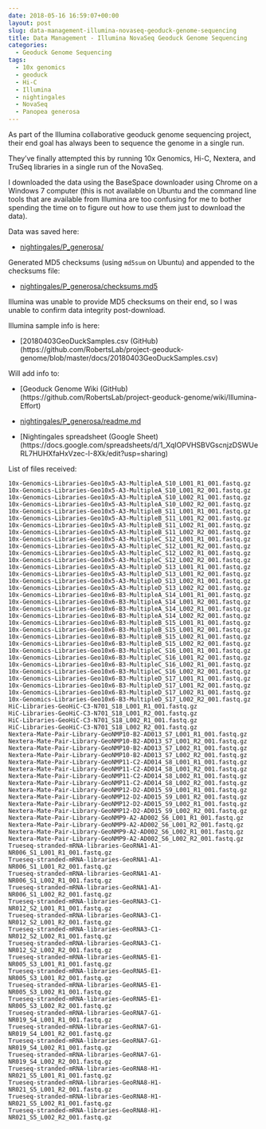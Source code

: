 ```yaml
---
date: 2018-05-16 16:59:07+00:00
layout: post
slug: data-management-illumina-novaseq-geoduck-genome-sequencing
title: Data Management - Illumina NovaSeq Geoduck Genome Sequencing
categories:
  - Geoduck Genome Sequencing
tags:
  - 10x genomics
  - geoduck
  - Hi-C
  - Illumina
  - nightingales
  - NovaSeq
  - Panopea generosa
---
```


As part of the Illumina collaborative geoduck genome sequencing project, their end goal has always been to sequence the genome in a single run.

They've finally attempted this by running 10x Genomics, Hi-C, Nextera, and TruSeq libraries in a single run of the NovaSeq.

I downloaded the data using the BaseSpace downloader using Chrome on a Windows 7 computer (this is not available on Ubuntu and the command line tools that are available from Illumina are too confusing for me to bother spending the time on to figure out how to use them just to download the data).

Data was saved here:





  * [nightingales/P_generosa/](https://owl.fish.washington.edu/nightingales/P_generosa/)



Generated MD5 checksums (using `md5sum` on Ubuntu) and appended to the checksums file:





  * [nightingales/P_generosa/checksums.md5](https://owl.fish.washington.edu/nightingales/P_generosa/checksums.md5)



Illumina was unable to provide MD5 checksums on their end, so I was unable to confirm data integrity post-download.

Illumina sample info is here:



  * [20180403GeoDuckSamples.csv (GitHub)(https://github.com/RobertsLab/project-geoduck-genome/blob/master/docs/20180403GeoDuckSamples.csv)



Will add info to:



  * [Geoduck Genome Wiki (GitHub)(https://github.com/RobertsLab/project-geoduck-genome/wiki/Illumina-Effort)



  * [nightingales/P_generosa/readme.md](https://owl.fish.washington.edu/nightingales/P_generosa/readme.md)



  * [Nightingales spreadsheet (Google Sheet)(https://docs.google.com/spreadsheets/d/1_XqIOPVHSBVGscnjzDSWUeRL7HUHXfaHxVzec-I-8Xk/edit?usp=sharing)






List of files received:

```
10x-Genomics-Libraries-Geo10x5-A3-MultipleA_S10_L001_R1_001.fastq.gz
10x-Genomics-Libraries-Geo10x5-A3-MultipleA_S10_L001_R2_001.fastq.gz
10x-Genomics-Libraries-Geo10x5-A3-MultipleA_S10_L002_R1_001.fastq.gz
10x-Genomics-Libraries-Geo10x5-A3-MultipleA_S10_L002_R2_001.fastq.gz
10x-Genomics-Libraries-Geo10x5-A3-MultipleB_S11_L001_R1_001.fastq.gz
10x-Genomics-Libraries-Geo10x5-A3-MultipleB_S11_L001_R2_001.fastq.gz
10x-Genomics-Libraries-Geo10x5-A3-MultipleB_S11_L002_R1_001.fastq.gz
10x-Genomics-Libraries-Geo10x5-A3-MultipleB_S11_L002_R2_001.fastq.gz
10x-Genomics-Libraries-Geo10x5-A3-MultipleC_S12_L001_R1_001.fastq.gz
10x-Genomics-Libraries-Geo10x5-A3-MultipleC_S12_L001_R2_001.fastq.gz
10x-Genomics-Libraries-Geo10x5-A3-MultipleC_S12_L002_R1_001.fastq.gz
10x-Genomics-Libraries-Geo10x5-A3-MultipleC_S12_L002_R2_001.fastq.gz
10x-Genomics-Libraries-Geo10x5-A3-MultipleD_S13_L001_R1_001.fastq.gz
10x-Genomics-Libraries-Geo10x5-A3-MultipleD_S13_L001_R2_001.fastq.gz
10x-Genomics-Libraries-Geo10x5-A3-MultipleD_S13_L002_R1_001.fastq.gz
10x-Genomics-Libraries-Geo10x5-A3-MultipleD_S13_L002_R2_001.fastq.gz
10x-Genomics-Libraries-Geo10x6-B3-MultipleA_S14_L001_R1_001.fastq.gz
10x-Genomics-Libraries-Geo10x6-B3-MultipleA_S14_L001_R2_001.fastq.gz
10x-Genomics-Libraries-Geo10x6-B3-MultipleA_S14_L002_R1_001.fastq.gz
10x-Genomics-Libraries-Geo10x6-B3-MultipleA_S14_L002_R2_001.fastq.gz
10x-Genomics-Libraries-Geo10x6-B3-MultipleB_S15_L001_R1_001.fastq.gz
10x-Genomics-Libraries-Geo10x6-B3-MultipleB_S15_L001_R2_001.fastq.gz
10x-Genomics-Libraries-Geo10x6-B3-MultipleB_S15_L002_R1_001.fastq.gz
10x-Genomics-Libraries-Geo10x6-B3-MultipleB_S15_L002_R2_001.fastq.gz
10x-Genomics-Libraries-Geo10x6-B3-MultipleC_S16_L001_R1_001.fastq.gz
10x-Genomics-Libraries-Geo10x6-B3-MultipleC_S16_L001_R2_001.fastq.gz
10x-Genomics-Libraries-Geo10x6-B3-MultipleC_S16_L002_R1_001.fastq.gz
10x-Genomics-Libraries-Geo10x6-B3-MultipleC_S16_L002_R2_001.fastq.gz
10x-Genomics-Libraries-Geo10x6-B3-MultipleD_S17_L001_R1_001.fastq.gz
10x-Genomics-Libraries-Geo10x6-B3-MultipleD_S17_L001_R2_001.fastq.gz
10x-Genomics-Libraries-Geo10x6-B3-MultipleD_S17_L002_R1_001.fastq.gz
10x-Genomics-Libraries-Geo10x6-B3-MultipleD_S17_L002_R2_001.fastq.gz
HiC-Libraries-GeoHiC-C3-N701_S18_L001_R1_001.fastq.gz
HiC-Libraries-GeoHiC-C3-N701_S18_L001_R2_001.fastq.gz
HiC-Libraries-GeoHiC-C3-N701_S18_L002_R1_001.fastq.gz
HiC-Libraries-GeoHiC-C3-N701_S18_L002_R2_001.fastq.gz
Nextera-Mate-Pair-Library-GeoNMP10-B2-AD013_S7_L001_R1_001.fastq.gz
Nextera-Mate-Pair-Library-GeoNMP10-B2-AD013_S7_L001_R2_001.fastq.gz
Nextera-Mate-Pair-Library-GeoNMP10-B2-AD013_S7_L002_R1_001.fastq.gz
Nextera-Mate-Pair-Library-GeoNMP10-B2-AD013_S7_L002_R2_001.fastq.gz
Nextera-Mate-Pair-Library-GeoNMP11-C2-AD014_S8_L001_R1_001.fastq.gz
Nextera-Mate-Pair-Library-GeoNMP11-C2-AD014_S8_L001_R2_001.fastq.gz
Nextera-Mate-Pair-Library-GeoNMP11-C2-AD014_S8_L002_R1_001.fastq.gz
Nextera-Mate-Pair-Library-GeoNMP11-C2-AD014_S8_L002_R2_001.fastq.gz
Nextera-Mate-Pair-Library-GeoNMP12-D2-AD015_S9_L001_R1_001.fastq.gz
Nextera-Mate-Pair-Library-GeoNMP12-D2-AD015_S9_L001_R2_001.fastq.gz
Nextera-Mate-Pair-Library-GeoNMP12-D2-AD015_S9_L002_R1_001.fastq.gz
Nextera-Mate-Pair-Library-GeoNMP12-D2-AD015_S9_L002_R2_001.fastq.gz
Nextera-Mate-Pair-Library-GeoNMP9-A2-AD002_S6_L001_R1_001.fastq.gz
Nextera-Mate-Pair-Library-GeoNMP9-A2-AD002_S6_L001_R2_001.fastq.gz
Nextera-Mate-Pair-Library-GeoNMP9-A2-AD002_S6_L002_R1_001.fastq.gz
Nextera-Mate-Pair-Library-GeoNMP9-A2-AD002_S6_L002_R2_001.fastq.gz
Trueseq-stranded-mRNA-libraries-GeoRNA1-A1-NR006_S1_L001_R1_001.fastq.gz
Trueseq-stranded-mRNA-libraries-GeoRNA1-A1-NR006_S1_L001_R2_001.fastq.gz
Trueseq-stranded-mRNA-libraries-GeoRNA1-A1-NR006_S1_L002_R1_001.fastq.gz
Trueseq-stranded-mRNA-libraries-GeoRNA1-A1-NR006_S1_L002_R2_001.fastq.gz
Trueseq-stranded-mRNA-libraries-GeoRNA3-C1-NR012_S2_L001_R1_001.fastq.gz
Trueseq-stranded-mRNA-libraries-GeoRNA3-C1-NR012_S2_L001_R2_001.fastq.gz
Trueseq-stranded-mRNA-libraries-GeoRNA3-C1-NR012_S2_L002_R1_001.fastq.gz
Trueseq-stranded-mRNA-libraries-GeoRNA3-C1-NR012_S2_L002_R2_001.fastq.gz
Trueseq-stranded-mRNA-libraries-GeoRNA5-E1-NR005_S3_L001_R1_001.fastq.gz
Trueseq-stranded-mRNA-libraries-GeoRNA5-E1-NR005_S3_L001_R2_001.fastq.gz
Trueseq-stranded-mRNA-libraries-GeoRNA5-E1-NR005_S3_L002_R1_001.fastq.gz
Trueseq-stranded-mRNA-libraries-GeoRNA5-E1-NR005_S3_L002_R2_001.fastq.gz
Trueseq-stranded-mRNA-libraries-GeoRNA7-G1-NR019_S4_L001_R1_001.fastq.gz
Trueseq-stranded-mRNA-libraries-GeoRNA7-G1-NR019_S4_L001_R2_001.fastq.gz
Trueseq-stranded-mRNA-libraries-GeoRNA7-G1-NR019_S4_L002_R1_001.fastq.gz
Trueseq-stranded-mRNA-libraries-GeoRNA7-G1-NR019_S4_L002_R2_001.fastq.gz
Trueseq-stranded-mRNA-libraries-GeoRNA8-H1-NR021_S5_L001_R1_001.fastq.gz
Trueseq-stranded-mRNA-libraries-GeoRNA8-H1-NR021_S5_L001_R2_001.fastq.gz
Trueseq-stranded-mRNA-libraries-GeoRNA8-H1-NR021_S5_L002_R1_001.fastq.gz
Trueseq-stranded-mRNA-libraries-GeoRNA8-H1-NR021_S5_L002_R2_001.fastq.gz
```
